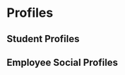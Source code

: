 


<Meta title="Profiles" />

# Profiles

## Student Profiles

<Canvas>
  <Story name="Featured Student">
    <div className="profile-list">
      <Profile
        name="Thom Froes"
        headshotUrl="https://placekitten.com/300/300"
        currentTitle="DevOps"
        currentEmployer="Boston Mutual"
        formerTitle="Pastry Chef" />
      <Profile
        name="Thom Froes"
        headshotUrl="https://placekitten.com/300/300"
        currentTitle="DevOps"
        currentEmployer="Boston Mutual"
        formerTitle="Pastry Chef" />
      <Profile
        name="Thom Froes"
        headshotUrl="https://placekitten.com/300/300"
        currentTitle="DevOps"
        currentEmployer="Boston Mutual"
        formerTitle="Pastry Chef" />
    </div>
  </Story>
</Canvas>


## Employee Social Profiles

<Canvas>
  <Story name="Meet The Team Social">
    <div className="profile-list">
      <SocialProfile
        name="Corinne Babel"
        headshotUrl="https://placekitten.com/300/300"
        currentTitle="VP of Career Services"
        foundingMember="true"
        socialUrls={socialUrls} />
      <SocialProfile
        name="Kerrin Gillis"
        headshotUrl="https://placekitten.com/300/300"
        currentTitle="Experience Engineer"
        socialUrls={socialUrls} />
      <SocialProfile
        name="Nicholas Alberts"
        headshotUrl="https://placekitten.com/300/300"
        currentTitle="Boston Experience Manager"
        socialUrls={socialUrls} />
    </div>
  </Story>
</Canvas>
